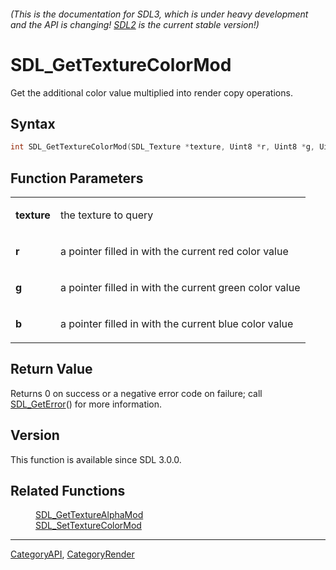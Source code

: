 ====== (This is the documentation for SDL3, which is under heavy development and the API is changing! [https://wiki.libsdl.org/ SDL2] is the current stable version!) ======
= SDL_GetTextureColorMod =

Get the additional color value multiplied into render copy operations.

== Syntax ==

<syntaxhighlight lang='c'>
int SDL_GetTextureColorMod(SDL_Texture *texture, Uint8 *r, Uint8 *g, Uint8 *b);
</syntaxhighlight>

== Function Parameters ==

{|
|'''texture'''
|the texture to query
|-
|'''r'''
|a pointer filled in with the current red color value
|-
|'''g'''
|a pointer filled in with the current green color value
|-
|'''b'''
|a pointer filled in with the current blue color value
|}

== Return Value ==

Returns 0 on success or a negative error code on failure; call
[[SDL_GetError]]() for more information.

== Version ==

This function is available since SDL 3.0.0.

== Related Functions ==

:[[SDL_GetTextureAlphaMod]]
:[[SDL_SetTextureColorMod]]

----
[[CategoryAPI]], [[CategoryRender]]


